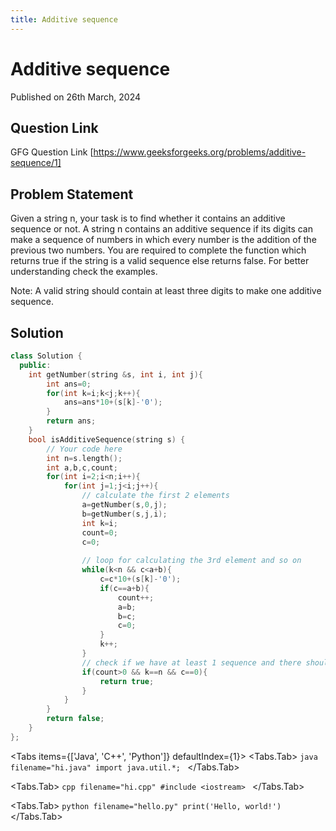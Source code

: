 ```yaml
---
title: Additive sequence
---
```



# Additive sequence
Published on 26th March, 2024

## Question Link
GFG Question Link [https://www.geeksforgeeks.org/problems/additive-sequence/1]

## Problem Statement
Given a string n, your task is to find whether it contains an additive sequence or not. A string n contains an additive sequence if its digits can make a sequence of numbers in which every number is the addition of the previous two numbers. You are required to complete the function which returns true if the string is a valid sequence else returns false. For better understanding check the examples.

Note: A valid string should contain at least three digits to make one additive sequence. 

## Solution
```cpp filename="solution.cpp"
class Solution {
  public:
    int getNumber(string &s, int i, int j){
        int ans=0;
        for(int k=i;k<j;k++){
            ans=ans*10+(s[k]-'0');
        }
        return ans;
    }
    bool isAdditiveSequence(string s) {
        // Your code here
        int n=s.length();
        int a,b,c,count;
        for(int i=2;i<n;i++){
            for(int j=1;j<i;j++){
                // calculate the first 2 elements
                a=getNumber(s,0,j);
                b=getNumber(s,j,i);
                int k=i;
                count=0;
                c=0;
                
                // loop for calculating the 3rd element and so on
                while(k<n && c<a+b){
                    c=c*10+(s[k]-'0');
                    if(c==a+b){
                        count++;
                        a=b;
                        b=c;
                        c=0;
                    }
                    k++;
                }
                // check if we have at least 1 sequence and there should be no digits remaining 
                if(count>0 && k==n && c==0){
                    return true;
                }
            }
        }
        return false;
    }
};
```

<Tabs items={['Java', 'C++', 'Python']} defaultIndex={1}>
  <Tabs.Tab>
    ```java filename="hi.java"
    import java.util.*;
    ```
  </Tabs.Tab>

  <Tabs.Tab>
    ```cpp filename="hi.cpp"
    #include <iostream>
    ```
  </Tabs.Tab>

  <Tabs.Tab>
     ```python filename="hello.py"
    print('Hello, world!')
    ```
  </Tabs.Tab>
</Tabs>